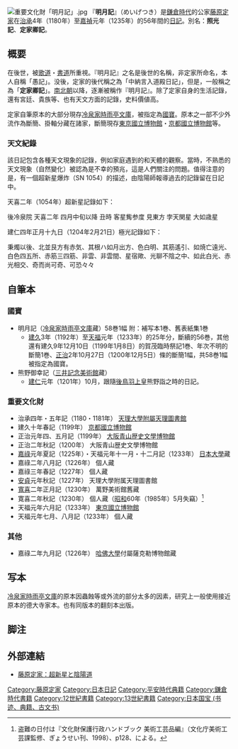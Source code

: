 [[File:重要文化財「明月記」.jpg|thumb]]
『'''明月記'''』（めいげつき）是[[鎌倉時代|鎌倉時代]]的公家[[藤原定家|藤原定家]]在[[治承|治承]]4年（1180年）至[[嘉禎|嘉禎]]元年（1235年）的56年間的[[日記|日記]]。別名：'''照光記'''、'''定家卿記'''。

== 概要 ==
在後世，被[[歌道|歌道]]・[[書道|書道]]所重視。『明月記』之名是後世的名稱，非定家所命名，本人自稱「愚記」。没後，定家的後代稱之為「中納言入道殿日記」，但是，一般稱之為「'''定家卿記'''」。[[南北朝時代_(日本)|南北朝]]以降，逐漸被稱作『明月記』。除了定家自身的生活記錄，還有宮廷、貴族等、也有天文方面的記錄，史料價値高。

定家自筆原本的大部分現存[[冷泉家時雨亭文庫|冷泉家時雨亭文庫]]，被指定為[[日本國寶|國寶]]。原本之一部不少外流作為斷簡、掛軸分藏在諸家，斷簡現存[[東京國立博物館|東京國立博物館]]・[[京都國立博物館|京都國立博物館]]等。

=== 天文紀錄 ===
該日記包含各種天文現象的記錄，例如家庭遇到的和天體的觀察。當時，不熟悉的天文現象（自然變化）被認為是不幸的預兆，這是人們關注的問題。值得注意的是，有一個超新星爆炸（SN 1054）的描述，由陰陽師報導過去的記錄留在日記中。

天喜二年（1054年）超新星記錄如下：

後冷泉院 天喜二年 四月中旬以降 丑時 客星觜参度 見東方 孛天関星 大如歳星

建仁四年正月十九日（1204年2月21日）極光記錄如下：

秉燭以後、北並艮方有赤気、其根ハ如月出方、色白明、其筋遙引、如焼亡遠光、白色四五所、赤筋三四筋、非雲、非雲間、星宿歟、光聊不陰之中、如此白光、赤光相交、奇而尚可奇、可恐々々

== 自筆本 ==
=== 國寶 ===
*明月記（[[冷泉家時雨亭文庫|冷泉家時雨亭文庫]]藏）58巻1幅 附：補写本1巻、舊表紙集1巻
**[[建久|建久]]3年（1192年）至[[天福_(四條天皇)|天福]]元年（1233年）的25年分，斷續的56巻，其他還有建久9年12月10日（1199年1月8日）的賀茂臨時祭記1巻、年次不明的斷簡1巻、[[正治_(土御門天皇)|正治]]2年10月27日（1200年12月5日）條的斷簡1幅，共58巻1幅被指定為國寶。
*熊野御幸記（[[三井記念美術館|三井記念美術館]]藏）　
**[[建仁|建仁]]元年（1201年）10月，跟隨[[後鳥羽天皇|後鳥羽上皇]]熊野詣之時的日記。

=== 重要文化財 ===
*治承四年・五年記（1180・1181年） [[天理大學附屬天理圖書館|天理大學附屬天理圖書館]]
*建久十年春記（1199年） [[京都國立博物館|京都國立博物館]]
*正治元年四、五月記（1199年） [[大阪青山短期大學|大阪青山歴史文學博物館]]
*正治二年秋記（1200年） 大阪青山歴史文學博物館
*[[嘉祿|嘉祿]]元年夏記（1225年）・天福元年十一月・十二月記（1233年） [[日本大學|日本大學]]藏
*嘉祿二年八月記（1226年） 個人藏
*嘉祿三年春記（1227年） 個人藏
*[[安貞|安貞]]元年秋記（1227年） 天理大學附属天理圖書館
*[[寬喜|寬喜]]二年正月記（1230年） 萬野美術館舊藏
*寛喜二年秋記（1230年） 個人藏（[[昭和|昭和]]60年（1985年）5月失竊）<ref>盗難の日付は『文化財保護行政ハンドブック 美術工芸品編』（文化庁美術工芸課監修、ぎょうせい刊、1998）、p128、による。</ref>
*天福元年六月記（1233年） [[東京國立博物館|東京國立博物館]]
*天福元年七月、八月記（1233年） 個人藏

=== 其他 ===
*嘉祿二年九月記（1226年） [[哈佛大學|哈佛大學]]付屬薩克勒博物館藏

== 写本 ==
[[冷泉家時雨亭文庫|冷泉家時雨亭文庫]]的原本因蟲蝕等或外流的部分太多的因素，研究上一般使用接近原本的德大寺家本。也有同版本的翻刻本出版。

== 脚注 ==
{{Reflist}}

== 外部連結 ==
*[http://homepage3.nifty.com/silver-moon/teika/teika.htm 藤原定家：超新星と陰陽道] {{Wayback|url=http://homepage3.nifty.com/silver-moon/teika/teika.htm |date=20030315212925 }}

[[Category:藤原定家|Category:藤原定家]]
[[Category:日本日記|Category:日本日記]]
[[Category:平安時代典籍|Category:平安時代典籍]]
[[Category:鎌倉時代書籍|Category:鎌倉時代書籍]]
[[Category:12世紀書籍|Category:12世紀書籍]]
[[Category:13世紀書籍|Category:13世紀書籍]]
[[Category:日本国宝_(书迹、典籍、古文书)|Category:日本国宝 (书迹、典籍、古文书)]]